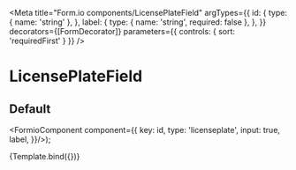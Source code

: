 
<Meta
  title="Form.io components/LicensePlateField"
  argTypes={{
    id: {
      type: { name: 'string' },
    },
    label: {
      type: { name: 'string', required: false },
    },
  }}
  decorators={[FormDecorator]}
  parameters={{
    controls: { sort: 'requiredFirst' }
  }}
/>

# LicensePlateField

## Default

  <FormioComponent component={{
      key: id,
      type: 'licenseplate',
      input: true,
      label,
}}/>);

<Canvas>
  <Story name="Default" args={{ id: 'license-plate', label: 'Kentekennummer'}}>
    {Template.bind({})}
  </Story>
</Canvas>

<Props story="Default" />
